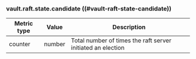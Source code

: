 ### vault.raft.state.candidate ((#vault-raft-state-candidate))

Metric type | Value   | Description
----------- | ------- | -----------
counter     | number  | Total number of times the raft server initiated an election